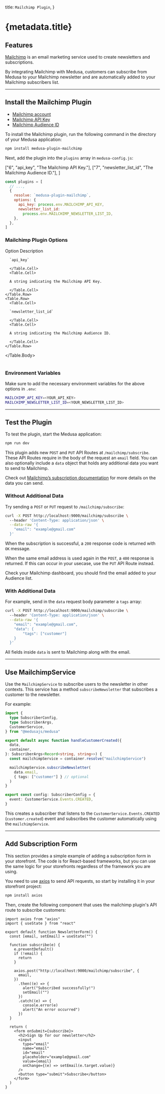 
  title: `Mailchimp Plugin`,
}

# {metadata.title}

## Features

[Mailchimp](https://mailchimp.com) is an email marketing service used to create newsletters and subscriptions.

By integrating Mailchimp with Medusa, customers can subscribe from Medusa to your Mailchimp newsletter and are automatically added to your Mailchimp subscribers list.

---

## Install the Mailchimp Plugin

<Note type="check">

- [Mailchimp account](https://mailchimp.com/signup)
- [Mailchimp API Key](https://mailchimp.com/help/about-api-keys/#Find_or_generate_your_API_key)
- [Mailchimp Audience ID](https://mailchimp.com/help/find-audience-id/)

</Note>

To install the Mailchimp plugin, run the following command in the directory of your Medusa application:

```bash npm2yarn
npm install medusa-plugin-mailchimp
```

Next, add the plugin into the `plugins` array in `medusa-config.js`:

  ["6", "api_key", "The Mailchimp API Key."],
  ["7", "newsletter_list_id", "The Mailchimp Audience ID."],
]

```js title="medusa-config.js" highlights={highlights}
const plugins = [
  // ...,
  {
    resolve: `medusa-plugin-mailchimp`,
    options: {
      api_key: process.env.MAILCHIMP_API_KEY,
      newsletter_list_id: 
        process.env.MAILCHIMP_NEWSLETTER_LIST_ID,
    },
  },
]
```

### Mailchimp Plugin Options

<Table>
  <Table.Header>
    <Table.Row>
      <Table.HeaderCell>Option</Table.HeaderCell>
      <Table.HeaderCell>Description</Table.HeaderCell>
    </Table.Row>
  </Table.Header>
  <Table.Body>
    <Table.Row>
      <Table.Cell>
      
      `api_key`
      
      </Table.Cell>
      <Table.Cell>
      
      A string indicating the Mailchimp API Key.
      
      </Table.Cell>
    </Table.Row>
    <Table.Row>
      <Table.Cell>
      
      `newsletter_list_id`
      
      </Table.Cell>
      <Table.Cell>
      
      A string indicating the Mailchimp Audience ID.
      
      </Table.Cell>
    </Table.Row>
  </Table.Body>
</Table>

### Environment Variables

Make sure to add the necessary environment variables for the above options in `.env`:

```bash
MAILCHIMP_API_KEY=<YOUR_API_KEY>
MAILCHIMP_NEWSLETTER_LIST_ID=<YOUR_NEWSLETTER_LIST_ID>
```

---

## Test the Plugin

To test the plugin, start the Medusa application:

```bash npm2yarn
npm run dev
```

This plugin adds new `POST` and `PUT` API Routes at `/mailchimp/subscribe`. These API Routes require in the body of the request an `email` field. You can also optionally include a `data` object that holds any additional data you want to send to Mailchimp. 

Check out [Mailchimp’s subscription documentation](https://mailchimp.com/developer/marketing/api/list-merges/) for more details on the data you can send.

### Without Additional Data

Try sending a `POST` or `PUT` request to `/mailchimp/subscribe`:

```bash noReport apiTesting testApiUrl="http://localhost:9000/mailchimp/subscribe" testApiMethod="POST" testBodyParams={{ "email": "example@gmail.com" }}
curl -X POST http://localhost:9000/mailchimp/subscribe \ 
  --header 'Content-Type: application/json' \
  --data-raw '{
    "email": "example@gmail.com"
  }'
```

When the subscription is successful, a `200` response code is returned with `OK` message.

When the same email address is used again in the `POST`, a `400` response is returned. If this can occur in your usecase, use the `PUT` API Route instead.

Check your Mailchimp dashboard, you should find the email added to your Audience list.

### With Additional Data

For example, send in the `data` request body parameter a `tags` array:

```bash noReport apiTesting testApiUrl="http://localhost:9000/mailchimp/subscribe" testApiMethod="POST" testBodyParams={{ "email": "example@gmail.com" }}
curl -X POST http://localhost:9000/mailchimp/subscribe \ 
  --header 'Content-Type: application/json' \
  --data-raw '{
    "email": "example@gmail.com",
    "data": {
        "tags": ["customer"]
    }
  }'
```

All fields inside `data` is sent to Mailchimp along with the email.

---

## Use MailchimpService

Use the `MailchimpService` to subscribe users to the newsletter in other contexts. This service has a method `subscribeNewsletter` that subscribes a customer to the newsletter.

For example:

```ts title="src/subscribers/customer-created.ts"
import {
  type SubscriberConfig,
  type SubscriberArgs,
  CustomerService,
} from "@medusajs/medusa"

export default async function handleCustomerCreated({
  data,
  container,
}: SubscriberArgs<Record<string, string>>) {
  const mailchimpService = container.resolve("mailchimpService")

  mailchimpService.subscribeNewsletter(
    data.email,
    { tags: ["customer"] } // optional
  )
}

export const config: SubscriberConfig = {
  event: CustomerService.Events.CREATED,
}
```

This creates a subscriber that listens to the `CustomerService.Events.CREATED` (`customer.created`) event and subscribes the customer automatically using the `mailchimpService`.

---

## Add Subscription Form

This section provides a simple example of adding a subscription form in your storefront. The code is for React-based frameworks, but you can use the same logic for your storefronts regardless of the framework you are using.

You need to use [axios](https://github.com/axios/axios) to send API requests, so start by installing it in your storefront project:

```bash npm2yarn
npm install axios
```

Then, create the following component that uses the mailchimp plugin's API route to subscribe customers:

```tsx
import axios from "axios"
import { useState } from "react"

export default function NewsletterForm() {
  const [email, setEmail] = useState("")

  function subscribe(e) {
    e.preventDefault()
    if (!email) {
      return
    }

    axios.post("http://localhost:9000/mailchimp/subscribe", {
      email,
    })
      .then((e) => {
        alert("Subscribed successfully!")
        setEmail("")
      })
      .catch((e) => {
        console.error(e)
        alert("An error occurred")
      })
  }

  return (
    <form onSubmit={subscribe}>
      <h2>Sign Up for our newsletter</h2>
      <input 
        type="email"
        name="email" 
        id="email" 
        placeholder="example@gmail.com"
        value={email} 
        onChange={(e) => setEmail(e.target.value)}
      />
      <button type="submit">Subscribe</button>
    </form>
  )
}
```
